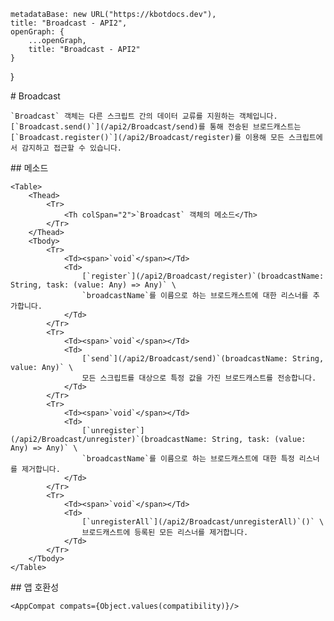 
    metadataBase: new URL("https://kbotdocs.dev"),
    title: "Broadcast - API2",
    openGraph: {
        ...openGraph,
        title: "Broadcast - API2"
    }
}

<Section>
    # Broadcast

    `Broadcast` 객체는 다른 스크립트 간의 데이터 교류를 지원하는 객체입니다. [`Broadcast.send()`](/api2/Broadcast/send)를 통해 전송된 브로드캐스트는 [`Broadcast.register()`](/api2/Broadcast/register)를 이용해 모든 스크립트에서 감지하고 접근할 수 있습니다.
</Section>
<Section>
    ## 메소드

    <Table>
        <Thead>
            <Tr>
                <Th colSpan="2">`Broadcast` 객체의 메소드</Th>
            </Tr>
        </Thead>
        <Tbody>
            <Tr>
                <Td><span>`void`</span></Td>
                <Td>
                    [`register`](/api2/Broadcast/register)`(broadcastName: String, task: (value: Any) => Any)` \
                    `broadcastName`를 이름으로 하는 브로드캐스트에 대한 리스너를 추가합니다.
                </Td>
            </Tr>
            <Tr>
                <Td><span>`void`</span></Td>
                <Td>
                    [`send`](/api2/Broadcast/send)`(broadcastName: String, value: Any)` \
                    모든 스크립트를 대상으로 특정 값을 가진 브로드캐스트를 전송합니다.
                </Td>
            </Tr>
            <Tr>
                <Td><span>`void`</span></Td>
                <Td>
                    [`unregister`](/api2/Broadcast/unregister)`(broadcastName: String, task: (value: Any) => Any)` \
                    `broadcastName`를 이름으로 하는 브로드캐스트에 대한 특정 리스너를 제거합니다.
                </Td>
            </Tr>
            <Tr>
                <Td><span>`void`</span></Td>
                <Td>
                    [`unregisterAll`](/api2/Broadcast/unregisterAll)`()` \
                    브로드캐스트에 등록된 모든 리스너를 제거합니다.
                </Td>
            </Tr>
        </Tbody>
    </Table>
</Section>
<Section>
    ## 앱 호환성

    <AppCompat compats={Object.values(compatibility)}/>
</Section>
